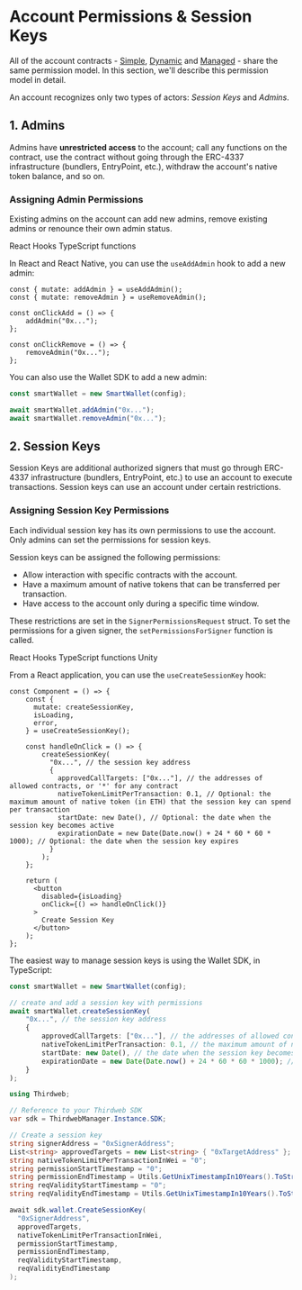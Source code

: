 
# Account Permissions & Session Keys

All of the account contracts - [Simple](https://thirdweb.com/thirdweb.eth/AccountFactory), [Dynamic](https://thirdweb.com/thirdweb.eth/DynamicAccountFactory) and [Managed](https://thirdweb.com/thirdweb.eth/ManagedAccountFactory) - share the same permission model. In this section, we'll describe this permission model in detail.

An account recognizes only two types of actors: _Session Keys_ and _Admins_.

## 1. Admins

Admins have **unrestricted access** to the account; call any functions on the contract, use the contract without going through the ERC-4337 infrastructure (bundlers, EntryPoint, etc.), withdraw the account's native token balance, and so on.

### Assigning Admin Permissions

Existing admins on the account can add new admins, remove existing admins or renounce their own admin status.

<Tabs defaultValue="react">

<TabsList>
	<TabsTrigger value="react">React Hooks</TabsTrigger>
	<TabsTrigger value="typescript">TypeScript functions</TabsTrigger>
</TabsList>

<TabsContent value="react">

In React and React Native, you can use the `useAddAdmin` hook to add a new admin:

```tsx
const { mutate: addAdmin } = useAddAdmin();
const { mutate: removeAdmin } = useRemoveAdmin();

const onClickAdd = () => {
	addAdmin("0x...");
};

const onClickRemove = () => {
	removeAdmin("0x...");
};
```

</TabsContent>
<TabsContent value="typescript">

You can also use the Wallet SDK to add a new admin:

```typescript
const smartWallet = new SmartWallet(config);

await smartWallet.addAdmin("0x...");
await smartWallet.removeAdmin("0x...");
```

</TabsContent>
</Tabs>

## 2. Session Keys

Session Keys are additional authorized signers that must go through ERC-4337 infrastructure (bundlers, EntryPoint, etc.) to use an account to execute transactions. Session keys can use an account under certain restrictions.

### Assigning Session Key Permissions

Each individual session key has its own permissions to use the account. Only admins can set the permissions for session keys.

Session keys can be assigned the following permissions:

- Allow interaction with specific contracts with the account.
- Have a maximum amount of native tokens that can be transferred per transaction.
- Have access to the account only during a specific time window.

These restrictions are set in the `SignerPermissionsRequest` struct.
To set the permissions for a given signer, the `setPermissionsForSigner` function is called.

<Tabs defaultValue="react">

<TabsList>
	<TabsTrigger value="react">React Hooks</TabsTrigger>
	<TabsTrigger value="typescript">TypeScript functions</TabsTrigger>
	<TabsTrigger value="unity">Unity</TabsTrigger>
</TabsList>

  <TabsContent value="react">

From a React application, you can use the `useCreateSessionKey` hook:

```tsx
const Component = () => {
    const {
      mutate: createSessionKey,
      isLoading,
      error,
    } = useCreateSessionKey();

    const handleOnClick = () => {
	    createSessionKey(
          "0x...", // the session key address
          {
            approvedCallTargets: ["0x..."], // the addresses of allowed contracts, or '*' for any contract
            nativeTokenLimitPerTransaction: 0.1, // Optional: the maximum amount of native token (in ETH) that the session key can spend per transaction
            startDate: new Date(), // Optional: the date when the session key becomes active
            expirationDate = new Date(Date.now() + 24 * 60 * 60 * 1000); // Optional: the date when the session key expires
          }
        );
    };

    return (
      <button
        disabled={isLoading}
        onClick={() => handleOnClick()}
      >
        Create Session Key
      </button>
    );
};
```

</TabsContent>

<TabsContent value="typescript">

The easiest way to manage session keys is using the Wallet SDK, in TypeScript:

```ts
const smartWallet = new SmartWallet(config);

// create and add a session key with permissions
await smartWallet.createSessionKey(
    "0x...", // the session key address
    {
        approvedCallTargets: ["0x..."], // the addresses of allowed contracts, or '*' for any contract
        nativeTokenLimitPerTransaction: 0.1, // the maximum amount of native token (in ETH) that the session key can spend per transaction
        startDate: new Date(), // the date when the session key becomes active
        expirationDate = new Date(Date.now() + 24 * 60 * 60 * 1000); // the date when the session key expires
    }
);
```

</TabsContent>
<TabsContent value="unity">

```csharp
using Thirdweb;

// Reference to your Thirdweb SDK
var sdk = ThirdwebManager.Instance.SDK;

// Create a session key
string signerAddress = "0xSignerAddress";
List<string> approvedTargets = new List<string> { "0xTargetAddress" };
string nativeTokenLimitPerTransactionInWei = "0";
string permissionStartTimestamp = "0";
string permissionEndTimestamp = Utils.GetUnixTimestampIn10Years().ToString();
string reqValidityStartTimestamp = "0";
string reqValidityEndTimestamp = Utils.GetUnixTimestampIn10Years().ToString();

await sdk.wallet.CreateSessionKey(
  "0xSignerAddress",
  approvedTargets,
  nativeTokenLimitPerTransactionInWei,
  permissionStartTimestamp,
  permissionEndTimestamp,
  reqValidityStartTimestamp,
  reqValidityEndTimestamp
);

```

</TabsContent>
</Tabs>
